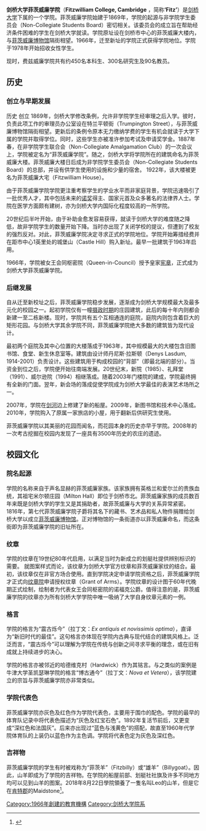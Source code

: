 {{Infobox Cambridge college
| name               = 菲茨威廉学院
| infobox_colour     = #990033
| text_colour        = 
| link_colour        = #ffcc00
| image              = 

| colours            = <td bgcolor="#990033"> </td>
<td bgcolor="#990033"> </td>
<td bgcolor="#990033"> </td>
<td bgcolor="#999999"> </td>
<td bgcolor="#990033"> </td>
<td bgcolor="#990033"> </td>
<td bgcolor="#990033"> </td>
<td bgcolor="#999999"> </td>
<td bgcolor="#990033"> </td>
<td bgcolor="#990033"> </td>
<td bgcolor="#990033"> </td>
| full_name          = 剑桥大学菲茨威廉学院
| latin_name         = 
| latin_motto        = Ex antiquis et novissimis optima
| english_motto      = 震古烁今
| founder            = 
| founder_pl         =
| named_for          = 理查德·菲茨威廉
| established        = 1869年（建校），1966年（成为剑桥大学学院）
| old_names          = 菲茨威廉学堂(1869-1924)<br>菲茨威廉宅院(1924-1966)
| location           = [http://www.cam.ac.uk/map/v3/drawmap.cgi?mp=main;xx=1239;yy=173;mt=c;ms=100;tl=Fitzwilliam%20 学院路]
| women_only         = 
| mature_students    = 
| head_label         = Master
| head               = 罗伯特·莱斯布里奇教授
| undergraduates     = 474
| graduates          = 180
| SCR_President      = 
| sister_college     = 牛津大学圣埃德蒙德学院
| sister_college_pl  = 
| homepage           = http://www.fitz.cam.ac.uk/
| boat_club          = http://www.fitzbc.co.uk/
}}


'''剑桥大学菲茨威廉学院'''（'''Fitzwilliam College, Cambridge''' ，简称'''‘Fitz’'''）是[[剑桥大学|剑桥大学]]下属的一个学院。菲茨威廉学院始建于1869年，学院的起源与非学院学生委员会（Non-Collegiate Students Board）密切相关。该委员会的成立旨在帮助经济条件困难的学生在剑桥大学就读。学院原址设在剑桥市中心的菲茨威廉大楼内，与[[菲茨威廉博物馆|菲茨威廉博物馆]]隔街相望。1966年，迁至新址的学院正式获得学院地位。学院于1978年开始招收女性学生。

现时，费兹威廉学院共有约450名本科生、300名研究生及90名教员。

== 历史 ==
=== 创立与早期发展 ===
历史
创立
1869年，剑桥大学修改条例，允许非学院学生经审理之后入学。彼时，负责此项工作的审理员办公室设在特兰平顿街（Trumpington Street），与菲茨威廉博物馆隔街相望。更新后的条例令原本无力缴纳学费的学生有机会就读于大学下属的学院并取得学位。同时，这些学生亦被准许参加考试及申请奖学金。1887年春，在非学院学生联合会（Non-Collegiate Amalgamation Club）的一次会议上，学院被定名为“菲茨威廉学院”。随之，剑桥大学将学院所在的建筑命名为菲茨威廉大楼。菲茨威廉大楼日后成为非学院学生委员会（Non-Collegiate Students Board）的总部，并设有供学生使用的设施和少量的宿舍。 1922年，该大楼被更名为菲茨威廉大宅（Fitzwilliam House）。

由于菲茨威廉学院学院更注重考察学生的学业水平而非家庭背景，学院迅速吸引了一批优秀人才，其中包括未来的[[诺贝尔奖|诺奖]]得主、国家元首及众多著名的法律界人士。学院在医学方面颇有建树，亦为剑桥大学内国际化程度较高的一所学院。

20世纪后半叶开始，由于补助金愈发容易获得，就读于剑桥大学的难度随之降低，故非学院学生的数量开始下降。当时亦出现了关闭学校的提议，但遭到了校友的强烈反对。对此，菲茨威廉学院决定寻求正式的学院地位。学院开始筹措经费并在距市中心1英里处的城堡山（Castle Hill）购入新址。最早一批建筑于1963年启用。

1966年，学院被女王会同枢密院（Queen-in-Council）授予皇家[[宪章|宪章]]，正式成为剑桥大学菲茨威廉学院。

=== 后继发展 ===
自从迁至新校址之后，菲茨威廉学院稳步发展，逐渐成为剑桥大学规模最大及最多元化的校园之一。起初学院仅有一幢[[乔治四世|摄政时期]]的庄园建筑，此后的每十年内则都会新建一至二栋新楼。现时，学院共有五个互相通连的庭院，庭院内则包含着巨大的矩形花园。与剑桥大学其余学院不同，菲茨威廉学院绝大多数的建筑皆为现代设计。

最初两个庭院及其中心位置的大楼落成于1963年，其中规模最大的大楼包含旧图书馆、食堂、新生休息室等。建筑由设计师丹尼斯·拉斯顿（Denys Lasdum, 1914-2001）负责设计。这些建筑用于构成校园的“背部”（即最北端的部分）。当资金到位之后，学院便开始往南端发展。20世纪末，新院（1985）、礼拜堂（1991）、威尔逊院（1994）相继落成。随着2003年门楼院的建成，学院最终拥有全新的门面。翌年，新会场的落成促使学院成为剑桥大学最佳的表演艺术场所之一。

2007年，学院在[[剑河|剑河]]边上修建了新的船屋。2009年，新图书馆和技术中心落成。2010年，学院购入了原属一家旅店的小屋，用于翻新后供研究生使用。

菲茨威廉学院以其美丽的花园而闻名，而花园本身的历史亦早于学院。2008年的一次考古挖掘在校园内发现了一座具有3500年历史的农庄的遗迹。

== 校园文化 ==
=== 院名起源 ===
学院的名称来自于声名显赫的菲茨威廉家族。该家族拥有英格兰和爱尔兰的贵族血统，其祖宅米尔顿庄园（Milton Hall）即位于剑桥市北。菲茨威廉家族的成员数百年来既是剑桥大学的学生又是其捐助者，故菲茨威廉与大学的关系异常紧密。1816年，第七代菲茨威廉学院子爵将其名下的藏书、艺术品和私人物件捐赠给剑桥大学以成立[[菲茨威廉博物馆|菲茨威廉博物馆]]。正对博物馆的一条街道亦以菲茨威廉命名，而这条街即为菲茨威廉学院的旧址所在。

=== 纹章 ===
学院的纹章在19世纪80年代启用，以满足当时为新成立的划艇社提供辨别标识的需要。 就图案样式而论，该纹章为剑桥大学官方纹章和菲茨威廉家纹的结合。最初，该纹章仅在非官方场合使用。直到学院决定申请学院资格之后，菲茨威廉学院才正式向[[纹章院|纹章院]]申请授权纹章（Grant of Arms）。学院纹章的设计图于60年代晚期正式绘制，绘制者为代表女王会同枢密院的诺福克公爵。值得注意的是，菲茨威廉学院的纹章亦为所有剑桥大学学院中唯一吸纳了大学自身纹章元素的一例。

=== 格言 ===
学院的格言为“震古烁今”（拉丁文：''Ex antiquis et novissimis optima''），直译为“新旧时代的最佳”。这句格言亦体现在学院内古典与现代结合的建筑风格上。泛泛而言，“震古烁今”可以理解为学院在传统与创新之间寻求平衡的理念，或在旧有成就上持续进步的决心。 

学院的格言亦被邻近的哈德维克村（Hardwick）作为其铭言。与之类似的案例是牛津大学圣凯瑟琳学院的格言“博古通今”（拉丁文：''Nova et Vetera''），该学院建立的宗旨与菲茨威廉学院亦非常类似。

=== 学院代表色 ===
菲茨威廉学院亦灰色及红色作为学院代表色，主要用于围巾的配色。学院的最早的体育队记录中将代表色描述为“灰色及红宝石色”。1892年复活节前后，又更变成“深红色和法国灰”。后来亦出现过“蓝色与浅黄色”的搭配，故直至1960年代学院体育队的上装仍以蓝色作为主色调。学院将代表色定为灰色及深红色。

=== 吉祥物 ===
菲茨威廉学院的学生有时被戏称为“菲茨羊”（Fitzbilly）或“雄羊”（Billygoat）。因此，山羊即成为了学院的吉祥物。在学院的船屋前部、划艇社社旗及许多不同地方均可以见到山羊的图案。2018年8月22日學院領養了一隻名叫Leo的山羊，但是它在[[肯特郡|肯特郡]]的Maidstone<ref>{{Cite news|url=https://www.varsity.co.uk/violet/16024|title=Fitzwilliam just goat a new college pet, and his name is Leo|newspaper=Varsity Online|accessdate=2018-08-24|language=en|archive-date=2020-05-25|archive-url=https://web.archive.org/web/20200525195456/https://www.varsity.co.uk/violet/16024|dead-url=no}}</ref>。
{{University of Cambridge}}

[[Category:1966年創建的教育機構|Category:1966年創建的教育機構]]
[[Category:剑桥大学院系|Category:剑桥大学院系]]